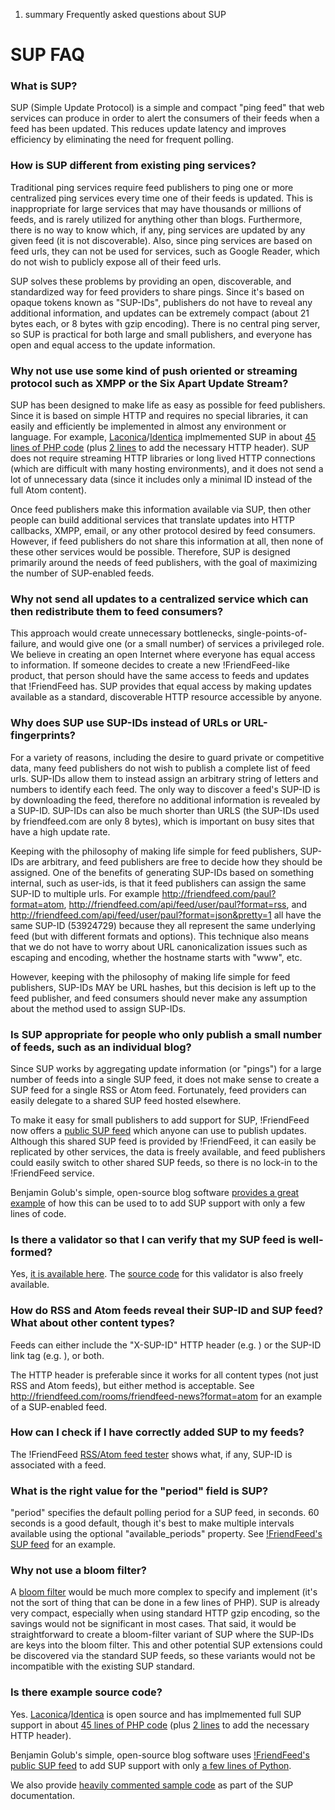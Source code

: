 ﻿#summary Frequently asked questions about SUP

= SUP FAQ =

=== What is SUP? === 
SUP (Simple Update Protocol) is a simple and compact "ping feed" that web services can produce in order to alert the
consumers of their feeds when a feed has been updated. This reduces update latency and improves efficiency by eliminating
the need for frequent polling.

=== How is SUP different from existing ping services? === 
Traditional ping services require feed publishers to ping one or more centralized ping services every time one of their
feeds is updated. This is inappropriate for large services that may have thousands or millions of feeds, and is rarely utilized
for anything other than blogs. Furthermore, there is no way to know which, if any, ping services are updated by any given feed
(it is not discoverable). Also, since ping services are based on feed urls, they can not be used for services, such as Google
Reader, which do not wish to publicly expose all of their feed urls.

SUP solves these problems by providing an open, discoverable, and standardized way for feed providers to share pings. Since
it's based on opaque tokens known as "SUP-IDs", publishers do not have to reveal any additional information, and updates
can be extremely compact (about 21 bytes each, or 8 bytes with gzip encoding). There is no central ping server, so SUP
is practical for both large and small publishers, and everyone has open and equal access to the update information.

=== Why not use use some kind of push oriented or streaming protocol such as XMPP or the Six Apart Update Stream? === 
SUP has been designed to make life as easy as possible for feed publishers. Since it is based on simple HTTP
and requires no special libraries, it can easily and efficiently be implemented in almost any environment or language.
For example, <a href="http://laconi.ca/">Laconica</a>/<a href="http://identi.ca/">Identica</a> implmemented SUP in
about <a href="http://github.com/zh/laconica/tree/master/actions/sup.php">45 lines of PHP code</a> (plus
<a href="http://github.com/zh/laconica/tree/master/actions/userrss.php">2 lines</a> to add the necessary HTTP header).
SUP does not require streaming HTTP libraries or long lived HTTP connections (which are difficult with many hosting environments),
and it does not send a lot of unnecessary data (since it includes only a minimal ID instead of the full Atom content).

Once feed publishers make this information available via SUP, then other people can build additional services that
translate updates into HTTP callbacks, XMPP, email, or any other protocol desired by feed consumers. However, if feed
publishers do not share this information at all, then none of these other services would be possible. Therefore, SUP
is designed primarily around the needs of feed publishers, with the goal of maximizing the number of SUP-enabled feeds.


=== Why not send all updates to a centralized service which can then redistribute them to feed consumers? === 
This approach would create unnecessary bottlenecks, single-points-of-failure, and would give one (or a small number)
of services a privileged role. We believe in creating an open Internet where everyone has equal access to information. 
If someone decides to create a new !FriendFeed-like product, that person should have the same access to feeds and updates
that !FriendFeed has. SUP provides that equal access by making updates available as a standard, discoverable HTTP resource
accessible by anyone.


=== Why does SUP use SUP-IDs instead of URLs or URL-fingerprints? === 
For a variety of reasons, including the desire to guard private or competitive data, many feed publishers do not wish
to publish a complete list of feed urls. SUP-IDs allow them to instead assign an arbitrary string of letters and numbers
to identify each feed. The only way to discover a feed's SUP-ID is by downloading the feed, therefore no additional information
is revealed by a SUP-ID. SUP-IDs can also be much shorter than URLS (the SUP-IDs used by friendfeed.com are only 8 bytes),
which is important on busy sites that have a high update rate.

Keeping with the philosophy of making life simple for feed publishers, SUP-IDs are arbitrary, and feed publishers
are free to decide how they should be assigned. One of the benefits of generating SUP-IDs based on something internal,
such as user-ids, is that it feed publishers can assign the same SUP-ID to multiple urls. For example
<a href="http://friendfeed.com/paul?format=atom">http://friendfeed.com/paul?format=atom</a>,
<a href="http://friendfeed.com/api/feed/user/paul?format=rss">http://friendfeed.com/api/feed/user/paul?format=rss</a>, and
<a href="http://friendfeed.com/api/feed/user/paul?format=json&pretty=1">http://friendfeed.com/api/feed/user/paul?format=json&pretty=1</a>
all have the same SUP-ID (53924729) because they all represent the same underlying feed (but with different formats and options).
This technique also means that we do not have to worry about URL canonicalization issues such as escaping and encoding, whether the
hostname starts with "www", etc.

However, keeping with the philosophy of making life simple for feed publishers, SUP-IDs MAY be URL hashes, but this decision
is left up to the feed publisher, and feed consumers should never make any assumption about the method used to assign SUP-IDs.


=== Is SUP appropriate for people who only publish a small number of feeds, such as an individual blog? === 
Since SUP works by aggregating update information (or "pings") for a large number of feeds into a single SUP feed,
it does not make sense to create a SUP feed for a single RSS or Atom feed. Fortunately, feed providers can easily delegate
to a shared SUP feed hosted elsewhere.

To make it easy for small publishers to add support for SUP, !FriendFeed now offers a
<a href="http://friendfeed.com/api/public-sup">public SUP feed</a> which anyone can use to publish updates. Although this shared SUP feed
is provided by !FriendFeed, it can easily be replicated by other services, the data is freely available,
and feed publishers could easily switch to other shared SUP feeds, so there is no lock-in to the !FriendFeed service.

Benjamin Golub's simple, open-source blog software 
<a href="http://github.com/bgolub/blog/commit/1c700dcff649efdf6d675714eb278370e04cf902">provides a great example</a>
of how this can be used to to add SUP support with only a few lines of code.


=== Is there a validator so that I can verify that my SUP feed is well-formed? === 
Yes, <a href="http://friendfeed.com/api/sup-validator">it is available here</a>.
The <a href="http://code.google.com/p/simpleupdateprotocol/source/browse/trunk/validatesup.py">source code</a> for this validator is also freely available.


=== How do RSS and Atom feeds reveal their SUP-ID and SUP feed? What about other content types? === 
Feeds can either include the "X-SUP-ID" HTTP header 
(e.g. {{{X-SUP-ID: http://friendfeed.com/api/public-sup.json#SUP-ID}}})
or the SUP-ID link tag 
(e.g.  {{{<link rel="http://api.friendfeed.com/2008/03#sup" xmlns="http://www.w3.org/2005/Atom" type="application/json" href="http://friendfeed.com/api/public-sup.json#SUP-ID">}}}), or both.

The HTTP header is preferable since it works for all content types (not just RSS and Atom feeds), but either method is acceptable.
See <a href="http://friendfeed.com/rooms/friendfeed-news?format=atom">http://friendfeed.com/rooms/friendfeed-news?format=atom</a> for an example of a SUP-enabled feed.


=== How can I check if I have correctly added SUP to my feeds? === 
The !FriendFeed <a href="http://friendfeed.com/api/feedtest">RSS/Atom feed tester</a> shows what, if any, SUP-ID is associated with a feed.


=== What is the right value for the "period" field is SUP? === 
"period" specifies the default polling period for a SUP feed, in seconds. 60 seconds is a good default, though it's best
to make multiple intervals available using the optional "available_periods" property. See 
<a href="http://friendfeed.com/api/sup.json?pretty=1">!FriendFeed's SUP feed</a> for an example.


=== Why not use a bloom filter? === 
A <a href="http://en.wikipedia.org/wiki/Bloom_filter">bloom filter</a> would be much more complex to specify and implement (it's not the sort of thing that can be done in a few
lines of PHP). SUP is already very compact, especially when using standard HTTP gzip encoding, so the savings would not be
significant in most cases. That said, it would be straightforward to create a bloom-filter variant of SUP where the
SUP-IDs are keys into the bloom filter. This and other potential SUP extensions could be discovered via the standard SUP
feeds, so these variants would not be incompatible with the existing SUP standard.


=== Is there example source code? === 
Yes. <a href="http://laconi.ca/">Laconica</a>/<a href="http://identi.ca/">Identica</a> is open source and
has implmemented full SUP support in about <a href="http://github.com/zh/laconica/tree/master/actions/sup.php">45 lines of PHP code</a> (plus
<a href="http://github.com/zh/laconica/tree/master/actions/userrss.php">2 lines</a> to add the necessary HTTP header).

Benjamin Golub's simple, open-source blog software uses 
<a href="http://friendfeed.com/api/public-sup">!FriendFeed's public SUP feed</a> to add SUP support
with only <a href="http://github.com/bgolub/blog/commit/1c700dcff649efdf6d675714eb278370e04cf902">a few lines of Python</a>.

We also provide 
<a href="http://code.google.com/p/simpleupdateprotocol/source/browse/trunk/supintro.py">heavily commented sample code</a>
as part of the SUP documentation.

